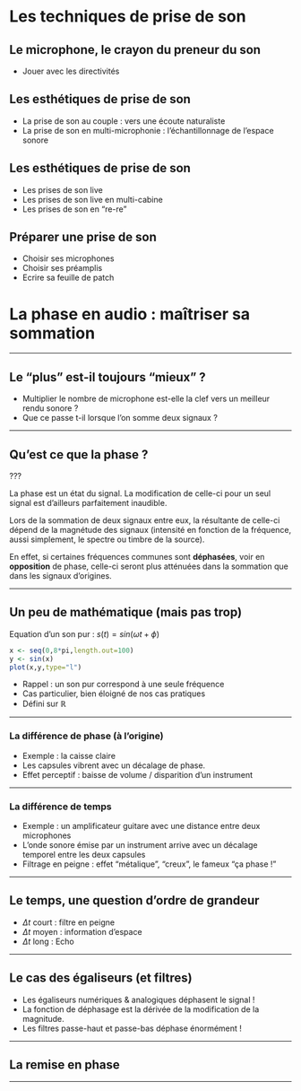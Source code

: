 # Les techniques de prise de son

## Le microphone, le crayon du preneur du son

+ Jouer avec les directivités

## Les esthétiques de prise de son

+ La prise de son au couple : vers une écoute naturaliste
+ La prise de son en multi-microphonie : l'échantillonnage de l'espace sonore

## Les esthétiques de prise de son

+ Les prises de son live
+ Les prises de son live en multi-cabine
+ Les prises de son en "re-re"

## Préparer une prise de son

+ Choisir ses microphones
+ Choisir ses préamplis
+ Ecrire sa feuille de patch

# La phase en audio : maîtriser sa sommation

---

## Le "plus" est-il toujours "mieux" ?

+ Multiplier le nombre de microphone est-elle la clef vers un meilleur rendu sonore ?
+ Que ce passe t-il lorsque l'on somme deux signaux ?

---

## Qu'est ce que la phase ?

???

La phase est un état du signal. La modification de celle-ci pour un seul signal est d'ailleurs parfaitement inaudible.

Lors de la sommation de deux signaux entre eux, la résultante de celle-ci dépend de la magnétude des signaux (intensité en fonction de la fréquence, aussi simplement, le spectre ou timbre de la source). 

En effet, si certaines fréquences communes sont **déphasées**, voir en **opposition** de phase, celle-ci seront plus atténuées dans la sommation que dans les signaux d'origines.

---

## Un peu de mathématique (mais pas trop)

Equation d'un son pur : $s(t) = sin (\omega t + \phi)$

```r
x <- seq(0,8*pi,length.out=100)
y <- sin(x)
plot(x,y,type="l")
```

+ Rappel : un son pur correspond à une seule fréquence
+ Cas particulier, bien éloigné de nos cas pratiques
+ Défini sur $\mathbb{R}$

---

### La différence de phase (à l'origine)

+ Exemple : la caisse claire
+ Les capsules vibrent avec un décalage de phase. 
+ Effet perceptif : baisse de volume / disparition d'un instrument

---

### La différence de temps

+ Exemple : un amplificateur guitare avec une distance entre deux microphones
+ L'onde sonore émise par un instrument arrive avec un décalage temporel entre les deux capsules
+ Filtrage en peigne : effet "métalique", "creux", le fameux "ça phase !"

---

## Le temps, une question d'ordre de grandeur

+ $\Delta t$ court : filtre en peigne
+ $\Delta t$ moyen : information d'espace
+ $\Delta t$ long : Echo

---

## Le cas des égaliseurs (et filtres)

+ Les égaliseurs numériques & analogiques déphasent le signal !
+ La fonction de déphasage est la dérivée de la modification de la magnitude.
+ Les filtres passe-haut et passe-bas déphase énormément !

---

## La remise en phase

---